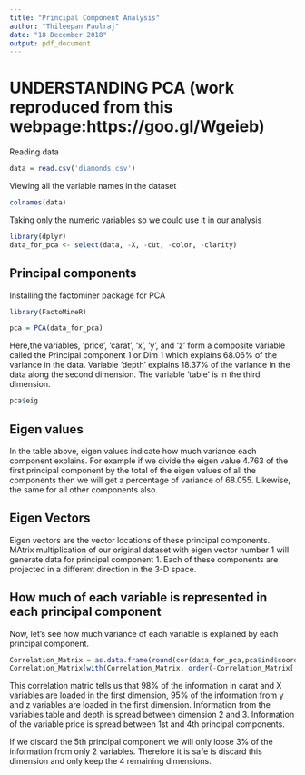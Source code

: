 ```yaml
---
title: "Principal Component Analysis"
author: "Thileepan Paulraj"
date: "18 December 2018"
output: pdf_document
---
```


# UNDERSTANDING PCA (work reproduced from this webpage:https://goo.gl/Wgeieb)

Reading data

```r
data = read.csv('diamonds.csv')
```

Viewing all the variable names in the dataset

```r
colnames(data)
```

Taking only the numeric variables so we could use it in our analysis

```r
library(dplyr)
data_for_pca <- select(data, -X, -cut, -color, -clarity)
```

## Principal components

Installing the factominer package for PCA
```r
library(FactoMineR)
```

```r
pca = PCA(data_for_pca)
```
Here,the variables, 'price', 'carat', 'x', 'y', and 'z' form a composite variable called the Principal component 1 or Dim 1 which explains 68.06% of the variance in the data. Variable 'depth' explains 18.37% of the variance in the data along the second dimension. The variable 'table' is in the third dimension. 


```r
pca$eig
```

## Eigen values
In the table above, eigen values indicate how much variance each component explains. For example if we divide the eigen value 4.763 of the first principal component by the total of the eigen values of all the components then we will get a percentage of variance of 68.055. Likewise, the same for all other components also. 

## Eigen Vectors

Eigen vectors are the vector locations of these principal components. MAtrix multiplication of our original dataset with eigen vector number 1 will generate data for principal component 1. Each of these components are projected in a different direction in the 3-D space. 

## How much of each variable is represented in each principal component

Now, let's see how much variance of each variable is explained by each principal component. 

```r
Correlation_Matrix = as.data.frame(round(cor(data_for_pca,pca$ind$coord)^2*100,0))
Correlation_Matrix[with(Correlation_Matrix, order(-Correlation_Matrix[,1])),]
```

This correlation matric tells us that 98% of the information in carat and X variables are loaded in the first dimension, 95% of the information from y and z variables are loaded in the first dimension. Information from the variables table and depth is spread between dimension 2 and 3. Information of the variable price is spread between 1st and 4th principal components.

If we discard the 5th principal component we will only loose 3% of the information from only 2 variables. Therefore it is safe is discard this dimension and only keep the 4 remaining dimensions.  